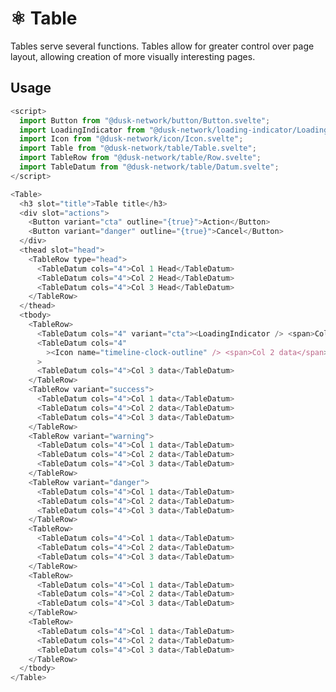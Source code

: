 
<Meta title="Docs/Components/Atoms/Tables" />

# ⚛️ Table

Tables serve several functions. Tables allow for greater control over page layout, allowing creation of more visually interesting pages.

## Usage

```js
<script>
  import Button from "@dusk-network/button/Button.svelte";
  import LoadingIndicator from "@dusk-network/loading-indicator/LoadingIndicator.svelte";
  import Icon from "@dusk-network/icon/Icon.svelte";
  import Table from "@dusk-network/table/Table.svelte";
  import TableRow from "@dusk-network/table/Row.svelte";
  import TableDatum from "@dusk-network/table/Datum.svelte";
</script>

<Table>
  <h3 slot="title">Table title</h3>
  <div slot="actions">
    <Button variant="cta" outline="{true}">Action</Button>
    <Button variant="danger" outline="{true}">Cancel</Button>
  </div>
  <thead slot="head">
    <TableRow type="head">
      <TableDatum cols="4">Col 1 Head</TableDatum>
      <TableDatum cols="4">Col 2 Head</TableDatum>
      <TableDatum cols="4">Col 3 Head</TableDatum>
    </TableRow>
  </thead>
  <tbody>
    <TableRow>
      <TableDatum cols="4" variant="cta"><LoadingIndicator /> <span>Col 1 data</span></TableDatum>
      <TableDatum cols="4"
        ><Icon name="timeline-clock-outline" /> <span>Col 2 data</span></TableDatum
      >
      <TableDatum cols="4">Col 3 data</TableDatum>
    </TableRow>
    <TableRow variant="success">
      <TableDatum cols="4">Col 1 data</TableDatum>
      <TableDatum cols="4">Col 2 data</TableDatum>
      <TableDatum cols="4">Col 3 data</TableDatum>
    </TableRow>
    <TableRow variant="warning">
      <TableDatum cols="4">Col 1 data</TableDatum>
      <TableDatum cols="4">Col 2 data</TableDatum>
      <TableDatum cols="4">Col 3 data</TableDatum>
    </TableRow>
    <TableRow variant="danger">
      <TableDatum cols="4">Col 1 data</TableDatum>
      <TableDatum cols="4">Col 2 data</TableDatum>
      <TableDatum cols="4">Col 3 data</TableDatum>
    </TableRow>
    <TableRow>
      <TableDatum cols="4">Col 1 data</TableDatum>
      <TableDatum cols="4">Col 2 data</TableDatum>
      <TableDatum cols="4">Col 3 data</TableDatum>
    </TableRow>
    <TableRow>
      <TableDatum cols="4">Col 1 data</TableDatum>
      <TableDatum cols="4">Col 2 data</TableDatum>
      <TableDatum cols="4">Col 3 data</TableDatum>
    </TableRow>
    <TableRow>
      <TableDatum cols="4">Col 1 data</TableDatum>
      <TableDatum cols="4">Col 2 data</TableDatum>
      <TableDatum cols="4">Col 3 data</TableDatum>
    </TableRow>
  </tbody>
</Table>

```
